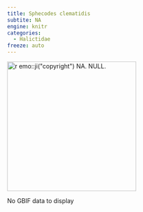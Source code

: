 ```yaml
---
title: Sphecodes clematidis
subtite: NA
engine: knitr
categories:
  - Halictidae
freeze: auto
---
```

[![`r emo::ji("copyright")` NA. NULL.](/files/no_bee.png){height=300}](NA)

No GBIF data to display
